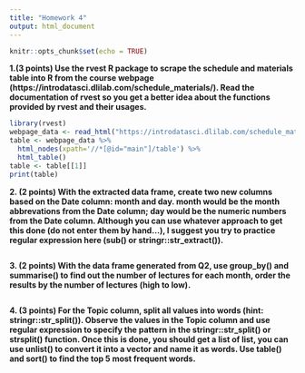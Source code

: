 ```yaml
---
title: "Homework 4"
output: html_document
---
```

  
```r
knitr::opts_chunk$set(echo = TRUE)
```
  
**1.(3 points) Use the rvest R package to scrape the schedule and materials table into R from the course webpage (https://introdatasci.dlilab.com/schedule_materials/). Read the documentation of rvest so you get a better idea about the functions provided by rvest and their usages.**  

```r
library(rvest)
webpage_data <- read_html("https://introdatasci.dlilab.com/schedule_materials/")
table <- webpage_data %>%
  html_nodes(xpath='//*[@id="main"]/table') %>%
  html_table()
table <- table[[1]]
print(table)

```
  
**2. (2 points) With the extracted data frame, create two new columns based on the Date column: month and day. month would be the month abbrevations from the Date column; day would be the numeric numbers from the Date column. Although you can use whatever approach to get this done (do not enter them by hand…), I suggest you try to practice regular expression here (sub() or stringr::str_extract()).**  

```r

```
  
**3. (2 points) With the data frame generated from Q2, use group_by() and summarise() to find out the number of lectures for each month, order the results by the number of lectures (high to low).**  
```r

```
  
**4. (3 points) For the Topic column, split all values into words (hint: stringr::str_split()). Observe the values in the Topic column and use regular expression to specify the pattern in the stringr::str_split() or strsplit() function. Once this is done, you should get a list of list, you can use unlist() to convert it into a vector and name it as words. Use table() and sort() to find the top 5 most frequent words.**  

```r

```

